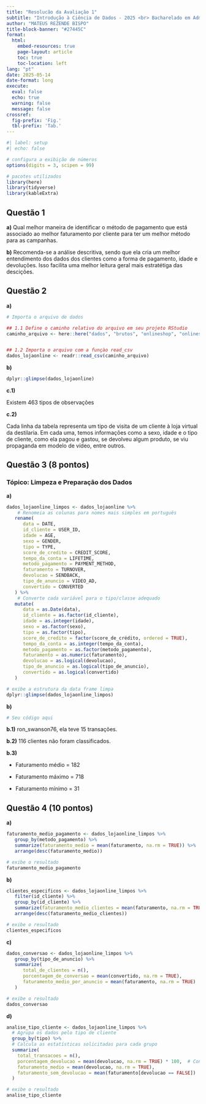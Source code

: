 ```yaml
---
title: "Resolucão da Avaliação 1"
subtitle: "Introdução à Ciência de Dados - 2025 <br> Bacharelado em Administração"
author: "MATEUS REZENDE BISPO"
title-block-banner: "#27445C"
format:
  html:
    embed-resources: true
    page-layout: article
    toc: true
    toc-location: left
lang: "pt"
date: 2025-05-14
date-format: long
execute: 
  eval: false
  echo: true
  warning: false
  message: false
crossref:
  fig-prefix: 'Fig.'
  tbl-prefix: 'Tab.'
---
```



```r
#| label: setup
#| echo: false

# configura a exibição de números
options(digits = 3, scipen = 99)

# pacotes utilizados
library(here)
library(tidyverse)
library(kableExtra)
```



## Questão 1 


**a)** Qual melhor maneira de identificar o método de pagamento que está associado ao melhor faturamento por cliente para ter um melhor método para as campanhas.


**b)** Recomenda-se a análise descritiva, sendo que ela cria um melhor entendimento dos dados dos clientes como a forma de pagamento, idade e devoluções. Isso facilita uma melhor leitura geral mais estratétiga das descições.




## Questão 2 


**a)** 

```r

# Importa o arquivo de dados

## 1.1 Define o caminho relativo do arquivo em seu projeto RStudio
caminho_arquivo <- here::here("dados", "brutos", "onlineshop", "onlineshop.csv")


## 1.2 Importa o arquivo com a funçào read_csv
dados_lojaonline <- readr::read_csv(caminho_arquivo)

```


**b)** 

```r

dplyr::glimpse(dados_lojaonline)
```


**c.1)** 

Existem 463 tipos de observações

**c.2)** 

Cada linha da tabela representa um tipo de visita de um cliente à loja virtual da destilaria. Em cada uma, temos informações como a sexo, idade e o tipo de cliente, como ela pagou e gastou, se devolveu algum produto, se viu propaganda em modelo de vídeo, entre outros.




## Questão 3 (8 pontos)

### Tópico: Limpeza e Preparação dos Dados 

**a)** 

```r

dados_lojaonline_limpos <- dados_lojaonline %>% 
    # Renomeia as colunas para nomes mais simples em português
   rename(
      data = DATE,
      id_cliente = USER_ID,
      idade = AGE,
      sexo = GENDER,
      tipo = TYPE,
      score_de_credito = CREDIT_SCORE,
      tempo_da_conta = LIFETIME,
      metodo_pagamento = PAYMENT_METHOD,
      faturamento = TURNOVER,
      devolucao = SENDBACK,
      tipo_de_anuncio = VIDEO_AD,
      convertido = CONVERTED
   ) %>% 
    # Converte cada variável para o tipo/classe adequado
   mutate(
      data = as.Date(data),
      id_cliente = as.factor(id_cliente),
      idade = as.integer(idade),
      sexo = as.factor(sexo),
      tipo = as.factor(tipo),
      score_de_credito = factor(score_de_crédito, ordered = TRUE),
      tempo_da_conta = as.integer(tempo_da_conta),
      metodo_pagamento = as.factor(metodo_pagamento),
      faturamento = as.numeric(faturamento),
      devolucao = as.logical(devolucao),
      tipo_de_anuncio = as.logical(tipo_de_anuncio),
      convertido = as.logical(convertido)
   )

# exibe a estrutura da data frame limpa
dplyr::glimpse(dados_lojaonline_limpos)
```


**b)** 

```r

# Seu código aqui
```


**b.1)** 
ron_swanson76, ela teve 15 transações.

**b.2)** 
116 clientes não foram classificados.

**b.3)** 

- Faturamento médio = 182

- Faturamento máximo = 718

- Faturamento mínimo = 31




## Questão 4 (10 pontos)

 
**a)** 


```r

faturamento_medio_pagamento <- dados_lojaonline_limpos %>% 
   group_by(metodo_pagamento) %>% 
   summarize(faturamento_medio = mean(faturamento, na.rm = TRUE)) %>% 
   arrange(desc(faturamento_medio))

# exibe o resultado
faturamento_medio_pagamento
```



**b)** 


```r

clientes_especificos <- dados_lojaonline_limpos %>% 
   filter(id_cliente) %>% 
   group_by(id_cliente) %>% 
   summarize(faturamento_medio_clientes = mean(faturamento, na.rm = TRUE)) %>% 
   arrange(desc(faturamento_medio_clientes))

# exibe o resultado
clientes_especificos
```



**c)** 


```r

dados_conversao <- dados_lojaonline_limpos %>% 
   group_by(tipo_de_anuncio) %>% 
   summarize(
      total_de_clientes = n(),
      porcentagem_de_conversao = mean(convertido, na.rm = TRUE),
      faturamento_medio_por_anuncio = mean(faturamento, na.rm = TRUE)
   )

# exibe o resultado 
dados_conversao
```



**d)** 


```r

analise_tipo_cliente <- dados_lojaonline_limpos %>%
  # Agrupa os dados pelo tipo de cliente
  group_by(tipo) %>%
  # Calcula as estatísticas solicitadas para cada grupo
  summarize(
    total_transacoes = n(),
    porcentagem_devolucao = mean(devolucao, na.rm = TRUE) * 100,  # Converte proporção para porcentagem
    faturamento_medio = mean(devolucao, na.rm = TRUE),
    faturamento_sem_devolucao = mean(faturamento[devolucao == FALSE])
  )

# exibe o resultado 
analise_tipo_cliente
```





